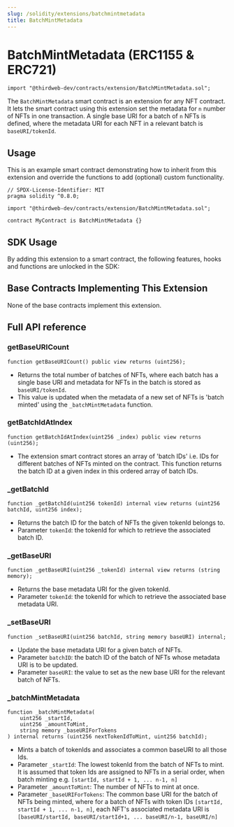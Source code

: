 ```yaml
---
slug: /solidity/extensions/batchmintmetadata
title: BatchMintMetadata 
---
```



# BatchMintMetadata (ERC1155 & ERC721)

```solidity
import "@thirdweb-dev/contracts/extension/BatchMintMetadata.sol";
```

The `BatchMintMetadata` smart contract is an extension for any NFT contract. It lets the smart contract using this extension set the metadata for `n` number of NFTs in one transaction. A single base URI for a batch of `n` NFTs is defined, where the metadata URI for each NFT in a relevant batch is `baseURI/tokenId`.

<ViewContractCodeButton
  link="https://github.com/thirdweb-dev/contracts/blob/main/contracts/extension/BatchMintMetadata.sol"
  name="BatchMintMetadata"
/>

## Usage

This is an example smart contract demonstrating how to inherit from this extension and override the functions to add (optional) custom functionality. 

```solidity
// SPDX-License-Identifier: MIT
pragma solidity ^0.8.0;

import "@thirdweb-dev/contracts/extension/BatchMintMetadata.sol";

contract MyContract is BatchMintMetadata {}
```

## SDK Usage

By adding this extension to a smart contract, the following features, hooks and functions are unlocked in the SDK:

<div className="row" style={{ marginBottom: 12 }}>
  <div className="col col--3" style={{ padding: 8 }}>
    <QuickstartCard
      name="React"
      link="/react/react.usenfts"
      image="/assets/languages/react.png"
    />
  </div>
  <div className="col col--3" style={{ padding: 8 }}>
    <QuickstartCard
      name="TypeScript"
      link="/typescript/sdk.erc1155"
      image="/assets/languages/typescript.png"
    />
  </div>
  <div className="col col--3" style={{ padding: 8 }}>
    <QuickstartCard
      name="Python"
      link="/python/erc1155"
      image="/assets/languages/python.png"
    />
  </div>
  <div className="col col--3" style={{ padding: 8 }}>
    <QuickstartCard
      name="Unity"
      link="/unity/erc1155"
      image="/assets/languages/unity.webp"
    />
  </div>
</div>

## Base Contracts Implementing This Extension

None of the base contracts implement this extension.

## Full API reference

### getBaseURICount

```solidity
function getBaseURICount() public view returns (uint256);
```

- Returns the total number of batches of NFTs, where each batch has a single base URI and metadata for NFTs in the batch is stored as `baseURI/tokenId`.
- This value is updated when the metadata of a new set of NFTs is 'batch minted' using the `_batchMintMetadata` function.

### getBatchIdAtIndex

```solidity
function getBatchIdAtIndex(uint256 _index) public view returns (uint256);
```

- The extension smart contract stores an array of 'batch IDs' i.e. IDs for different batches of NFTs minted on the contract. This function returns the batch ID at a given index in this ordered array of batch IDs.

### \_getBatchId

```solidity
function _getBatchId(uint256 tokenId) internal view returns (uint256 batchId, uint256 index);
```

- Returns the batch ID for the batch of NFTs the given tokenId belongs to.
- Parameter `tokenId`: the tokenId for which to retrieve the associated batch ID.

### \_getBaseURI

```solidity
function _getBaseURI(uint256 _tokenId) internal view returns (string memory);
```

- Returns the base metadata URI for the given tokenId.
- Parameter `tokenId`: the tokenId for which to retrieve the associated base metadata URI.

### \_setBaseURI

```solidity
function _setBaseURI(uint256 batchId, string memory baseURI) internal;
```

- Update the base metadata URI for a given batch of NFTs.
- Parameter `batchID`: the batch ID of the batch of NFTs whose metadata URI is to be updated.
- Parameter `baseURI`: the value to set as the new base URI for the relevant batch of NFTs.

### \_batchMintMetadata

```solidity
function _batchMintMetadata(
    uint256 _startId,
    uint256 _amountToMint,
    string memory _baseURIForTokens
) internal returns (uint256 nextTokenIdToMint, uint256 batchId);
```

- Mints a batch of tokenIds and associates a common baseURI to all those Ids.
- Parameter `_startId`: The lowest tokenId from the batch of NFTs to mint. It is assumed that token Ids are assigned to NFTs in a serial order, when batch minting e.g. `[startId, startId + 1, ... n-1, n]`
- Parameter `_amountToMint`: The number of NFTs to mint at once.
- Parameter `_baseURIForTokens`: The common base URI for the batch of NFTs being minted, where for a batch of NFTs with token IDs `[startId, startId + 1, ... n-1, n]`, each NFT's associated metadata URI is `[baseURI/startId, baseURI/startId+1, ... baseURI/n-1, baseURI/n]`
